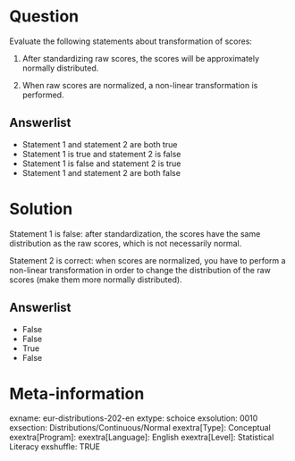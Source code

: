 Question
========
Evaluate the following statements about transformation of scores:

1. After standardizing raw scores, the scores will be approximately normally distributed.

2. When raw scores are normalized, a non-linear transformation is performed.


Answerlist
----------
* Statement 1 and statement 2 are both true
* Statement 1 is true and statement 2 is false
* Statement 1 is false and statement 2 is true
* Statement 1 and statement 2 are both false


Solution
========
Statement 1 is false: after standardization, the scores have the same distribution as the raw scores, which is not necessarily normal.

Statement 2 is correct: when scores are normalized, you have to perform a non-linear transformation in order to change the distribution of the raw scores (make them more normally distributed).

Answerlist
----------
* False
* False
* True
* False


Meta-information
================
exname: eur-distributions-202-en
extype: schoice
exsolution: 0010
exsection: Distributions/Continuous/Normal
exextra[Type]: Conceptual
exextra[Program]:
exextra[Language]: English
exextra[Level]: Statistical Literacy
exshuffle: TRUE
